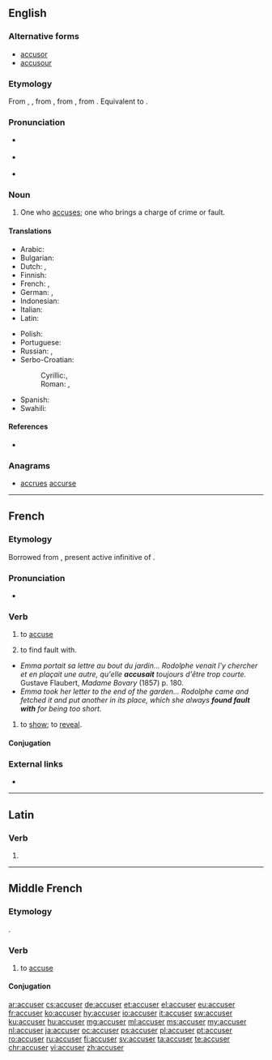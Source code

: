 ==English==
{{wikipedia|dab=accuser}}

===Alternative forms===
* [[accusor]]
* [[accusour]] {{qualifier|obsolete}}

===Etymology===
From {{etyl|enm|en}} {{term|acuser|lang=enm}}, {{term|accusour|lang=enm}}, from {{etyl|fro|en}} {{term|accusour|lang=fro}}, from {{etyl|la|en}} {{term|accusator|lang=la}}, from {{term|accusare|lang=la}}. Equivalent to {{suffix|accuse|er|lang=en}}.

===Pronunciation===
* {{a|US}} {{IPA|/əˑˈkju.zɚ/|lang=en}}
* {{a|UK}} {{IPA|/əˑˈkjuː.zə/|lang=en}}
* {{rhymes|uːzə(ɹ)|lang=en}}

===Noun===
{{en-noun}}

# One who [[accuse]]s; one who brings a charge of crime or fault.

====Translations====
{{trans-top|one who accuses}}
* Arabic: {{t|ar|متهم|m|alt=مُتّهِمم|tr=muttáhim|sc=Arab}}
* Bulgarian: {{t+|bg|обвинител|sc=Cyrl}}
* Dutch: {{t+|nl|aanklager|m}}, {{t|nl|beschuldiger|m}}
* Finnish: {{t+|fi|syyttäjä}}
* French: {{t+|fr|accusateur|m}}, {{t+|fr|accusatrice|f}}
* German: {{t+|de|Ankläger|m}}, {{t+|de|Ankläger|f}}
* Indonesian: {{t+|id|tuduh|alt=menuduh}}
* Italian: {{t+|it|accusatore|m}}
* Latin: {{t|la|accusator|m}}
{{trans-mid}}
* Polish: {{t|pl|oskarżyciel}}
* Portuguese: {{t+|pt|acusador|m}}
* Russian: {{t+|ru|обвини́тель|m|sc=Cyrl}}, {{t+|ru|обвини́тельница|f|sc=Cyrl}}
* Serbo-Croatian:
*: Cyrillic:{{t|sh|тужилац|m|sc=Cyrl}}, {{t|sh|тужитељ|m|sc=Cyrl}}
*: Roman: {{t+|sh|tužilac|sc=Latn}}, {{t+|sh|tužitelj|m}}
* Spanish: {{t+|es|acusador|m}}
* Swahili: {{t+|sw|mshtaki}}
{{trans-bottom}}

====References====
* {{R:Webster 1913}}

===Anagrams===
* [[accrues#English|accrues]] [[accurse#English|accurse]]

----

==French==

===Etymology===
Borrowed from {{etyl|la|fr}} {{term|accusare|accūsāre|lang=fr}}, present active infinitive of {{m|la|accūsō}}.

===Pronunciation===
* {{audio|Fr-accuser.ogg|audio|lang=fr}}

===Verb===
{{fr-verb}}

# {{context|transitive|lang=fr}} to [[accuse]]
# {{context|transitive|lang=fr}} to find fault with.
* ''Emma portait sa lettre au bout du jardin... Rodolphe venait l'y chercher et en plaçait une autre, qu'elle '''accusait''' toujours d'être trop courte.'' Gustave Flaubert, ''Madame Bovary'' (1857) p. 180.
* ''Emma took her letter to the end of the garden... Rodolphe came and fetched it and put another in its place, which she always '''found fault with''' for being too short.''
# {{context|intransitive|formal|lang=fr}} to [[show]]; to [[reveal]].

====Conjugation====
{{fr-conj-er|accus|avoir}}

===External links===
* {{R:TLFi}}

----

==Latin==

===Verb===
{{la-verb-form|accūser}}

# {{inflection of|accūsō||1|s|pres|pasv|subj|lang=la}}

----

==Middle French==

===Etymology===
{{etyl|la|frm}} {{m|la|accūsō}}.

===Verb===
{{head|frm|verb}}

# to [[accuse]]

====Conjugation====
{{frm-conj-er|accus}}

[[ar:accuser]]
[[cs:accuser]]
[[de:accuser]]
[[et:accuser]]
[[el:accuser]]
[[eu:accuser]]
[[fr:accuser]]
[[ko:accuser]]
[[hy:accuser]]
[[io:accuser]]
[[it:accuser]]
[[sw:accuser]]
[[ku:accuser]]
[[hu:accuser]]
[[mg:accuser]]
[[ml:accuser]]
[[ms:accuser]]
[[my:accuser]]
[[nl:accuser]]
[[ja:accuser]]
[[oc:accuser]]
[[ps:accuser]]
[[pl:accuser]]
[[pt:accuser]]
[[ro:accuser]]
[[ru:accuser]]
[[fi:accuser]]
[[sv:accuser]]
[[ta:accuser]]
[[te:accuser]]
[[chr:accuser]]
[[vi:accuser]]
[[zh:accuser]]
